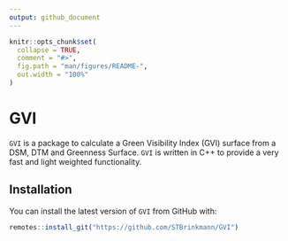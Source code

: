 ```yaml
---
output: github_document
---
```


<!-- README.md is generated from README.Rmd. Please edit that file -->

```r
knitr::opts_chunk$set(
  collapse = TRUE,
  comment = "#>",
  fig.path = "man/figures/README-",
  out.width = "100%"
)
```

# GVI

<!-- badges: start -->
<!-- badges: end -->

`GVI` is a package to calculate a Green Visibility Index (GVI) surface from a DSM, DTM and Greenness Surface. `GVI` is written in C++ to provide a very fast and light weighted functionality.

## Installation

You can install the latest version of `GVI` from GitHub with:

``` r
remotes::install_git("https://github.com/STBrinkmann/GVI")
```
